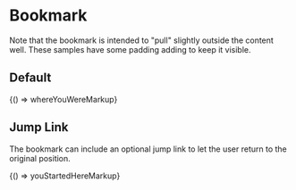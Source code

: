 
<Meta title="Legacy/Components/Bookmark" />

# Bookmark

Note that the bookmark is intended to "pull" slightly outside the content well. These samples have some padding adding to keep it visible.

## Default

<Preview>
  <Story name="Default" height="90px">
    {() => whereYouWereMarkup}
  </Story>
</Preview>

## Jump Link

The bookmark can include an optional jump link to let the user return to the original position.

<Preview>
  <Story name="Jump Link" height="90px">
    {() => youStartedHereMarkup}
  </Story>
</Preview>
